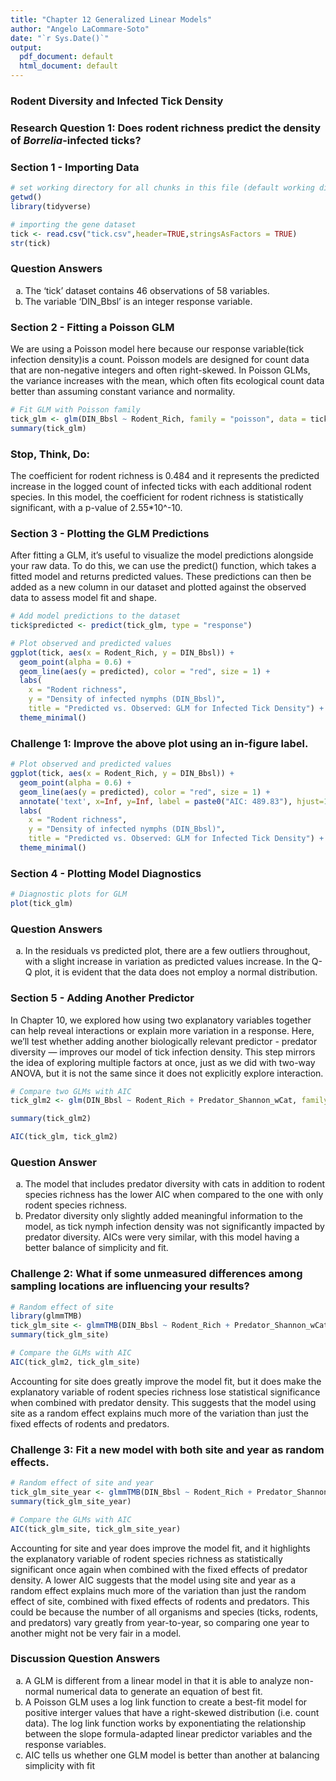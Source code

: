 ```yaml
---
title: "Chapter 12 Generalized Linear Models"
author: "Angelo LaCommare-Soto"
date: "`r Sys.Date()`"
output:
  pdf_document: default
  html_document: default
---
```


### Rodent Diversity and Infected Tick Density

### Research Question 1: Does rodent richness predict the density of *Borrelia*-infected ticks?

### Section 1 - Importing Data

```r
# set working directory for all chunks in this file (default working directory is wherever Rmd file is)
getwd()
library(tidyverse)
```

```r
# importing the gene dataset
tick <- read.csv("tick.csv",header=TRUE,stringsAsFactors = TRUE)
str(tick)
```

### Question Answers 
a. The 'tick' dataset contains 46 observations of 58 variables.
b. The variable 'DIN_Bbsl' is an integer response variable.

### Section 2 - Fitting a Poisson GLM

We are using a Poisson model here because our response variable(tick infection density)is a count. Poisson models are designed for count data that are non-negative integers and often right-skewed. In Poisson GLMs, the variance increases with the mean, which often fits ecological count data better than assuming constant variance and normality.

```r
# Fit GLM with Poisson family
tick_glm <- glm(DIN_Bbsl ~ Rodent_Rich, family = "poisson", data = tick)
summary(tick_glm)
```

### Stop, Think, Do: 
The coefficient for rodent richness is 0.484 and it represents the predicted increase in the logged count of infected ticks with each additional rodent species. In this model, the coefficient for rodent richness is statistically significant, with a p-value of 2.55*10^-10.

### Section 3 - Plotting the GLM Predictions

After fitting a GLM, it’s useful to visualize the model predictions alongside your raw data. To do this, we can use the predict() function, which takes a fitted model and returns predicted values. These predictions can then be added as a new column in our dataset and plotted against the observed data to assess model fit and shape.

```r
# Add model predictions to the dataset
tick$predicted <- predict(tick_glm, type = "response")

# Plot observed and predicted values
ggplot(tick, aes(x = Rodent_Rich, y = DIN_Bbsl)) +
  geom_point(alpha = 0.6) +
  geom_line(aes(y = predicted), color = "red", size = 1) +
  labs(
    x = "Rodent richness",
    y = "Density of infected nymphs (DIN_Bbsl)",
    title = "Predicted vs. Observed: GLM for Infected Tick Density") +
  theme_minimal()
```

### Challenge 1: Improve the above plot using an in-figure label.

```r
# Plot observed and predicted values
ggplot(tick, aes(x = Rodent_Rich, y = DIN_Bbsl)) +
  geom_point(alpha = 0.6) +
  geom_line(aes(y = predicted), color = "red", size = 1) +
  annotate('text', x=Inf, y=Inf, label = paste0("AIC: 489.83"), hjust=1, vjust=1, , size=6)+
  labs(
    x = "Rodent richness",
    y = "Density of infected nymphs (DIN_Bbsl)",
    title = "Predicted vs. Observed: GLM for Infected Tick Density") +
  theme_minimal()
```

### Section 4 - Plotting Model Diagnostics

```r
# Diagnostic plots for GLM
plot(tick_glm)
```

### Question Answers
a. In the residuals vs predicted plot, there are a few outliers throughout, with a slight increase in variation as predicted values increase. In the Q-Q plot, it is evident that the data does not employ a normal distribution.

### Section 5 - Adding Another Predictor

In Chapter 10, we explored how using two explanatory variables together can help reveal interactions or explain more variation in a response. Here, we’ll test whether adding another biologically relevant predictor - predator diversity — improves our model of tick infection density. This step mirrors the idea of exploring multiple factors at once, just as we did with two-way ANOVA, but it is not the same since it does not explicitly explore interaction.

```r
# Compare two GLMs with AIC
tick_glm2 <- glm(DIN_Bbsl ~ Rodent_Rich + Predator_Shannon_wCat, family = "poisson", data = tick)

summary(tick_glm2)

AIC(tick_glm, tick_glm2)
```

### Question Answer
a. The model that includes predator diversity with cats in addition to rodent species richness has the lower AIC when compared to the one with only rodent species richness.
b. Predator diversity only slightly added meaningful information to the model, as tick nymph infection density was not significantly impacted by predator diversity. AICs were very similar, with this model having a better balance of simplicity and fit.

### Challenge 2: What if some unmeasured differences among sampling locations are influencing your results?

```r
# Random effect of site
library(glmmTMB)
tick_glm_site <- glmmTMB(DIN_Bbsl ~ Rodent_Rich + Predator_Shannon_wCat + (1|Site), family = 'poisson', data = tick)
summary(tick_glm_site)

# Compare the GLMs with AIC
AIC(tick_glm2, tick_glm_site)

```

Accounting for site does greatly improve the model fit, but it does make the explanatory variable of rodent species richness lose statistical significance when combined with predator density. This suggests that the model using site as a random effect explains much more of the variation than just the fixed effects of rodents and predators.

### Challenge 3: Fit a new model with both site and year as random effects.

```r
# Random effect of site and year
tick_glm_site_year <- glmmTMB(DIN_Bbsl ~ Rodent_Rich + Predator_Shannon_wCat + (1|Site) + (1|Year), family = 'poisson', data = tick)
summary(tick_glm_site_year)

# Compare the GLMs with AIC
AIC(tick_glm_site, tick_glm_site_year)
```
Accounting for site and year does improve the model fit, and it highlights the explanatory variable of rodent species richness as statistically significant once again when combined with the fixed effects of predator density. A lower AIC suggests that the model using site and year as a random effect explains much more of the variation than just the random effect of site, combined with fixed effects of rodents and predators. This could be because the number of all organisms and species (ticks, rodents, and predators) vary greatly from year-to-year, so comparing one year to another might not be very fair in a model.

### Discussion Question Answers
a. A GLM is different from a linear model in that it is able to analyze non-normal numerical data to generate an equation of best fit.
b. A Poisson GLM uses a log link function to create a best-fit model for positive interger values that have a right-skewed distribution (i.e. count data). The log link function works by exponentiating the relationship between the slope formula-adapted linear predictor variables and the response variables.
c. AIC tells us whether one GLM model is better than another at balancing simplicity with fit




